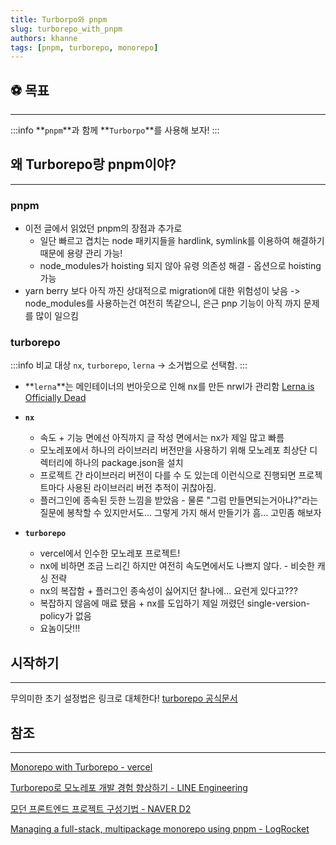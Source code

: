 ```yaml
---
title: Turborpo와 pnpm
slug: turborepo_with_pnpm
authors: khanne
tags: [pnpm, turborepo, monorepo]
---
```


## ⚽️ 목표

---

:::info **`pnpm`**과 함께 **`Turborpo`**를 사용해 보자!
:::

<!--truncate-->

## 왜 Turborepo랑 pnpm이야?

---

### pnpm

- 이전 글에서 읽었던 pnpm의 장점과 추가로
  - 일단 빠르고 겹치는 node 패키지들을 hardlink, symlink를 이용하여 해결하기 때문에 용량 관리 가능!
  - node_modules가 hoisting 되지 않아 유령 의존성 해결 - 옵션으로 hoisting 가능
- yarn berry 보다 아직 까진 상대적으로 migration에 대한 위험성이 낮음 -> node_modules를 사용하는건 여전히 똑같으니, 은근 pnp 기능이 아직 까지 문제를 많이 일으킴

### turborepo

:::info 비교 대상 `nx`, `turborepo`, `lerna` -> 소거법으로 선택함.
:::

- **`lerna`**는 메인테이너의 번아웃으로 인해 nx를 만든 nrwl가 관리함 [Lerna is Officially Dead](https://betterprogramming.pub/lerna-is-officially-dead-long-live-monorepos-9853c80a7b0e)

- **`nx`**

  - 속도 + 기능 면에선 아직까지 글 작성 면에서는 nx가 제일 많고 빠름
  - 모노레포에서 하나의 라이브러리 버전만을 사용하기 위해 모노레포 최상단 디렉터리에 하나의 package.json을 설치
  - 프로젝트 간 라이브러리 버전이 다를 수 도 있는데 이런식으로 진행되면 프로젝트마다 사용된 라이브러리 버전 추적이 귀찮아짐.
  - 플러그인에 종속된 듯한 느낌을 받았음 - 물론 "그럼 만들면되는거아냐?"라는 질문에 봉착할 수 있지만서도... 그렇게 가지 해서 만들기가 흠... 고민좀 해보자

- **`turborepo`**

  - vercel에서 인수한 모노레포 프로젝트!
  - nx에 비하면 조금 느리긴 하지만 여전히 속도면에서도 나쁘지 않다. - 비슷한 캐싱 전략
  - nx의 복잡함 + 플러그인 종속성이 싫어지던 찰나에... 요런게 있다고???
  - 복잡하지 않음에 매료 됐음 + nx를 도입하기 제일 꺼렸던 single-version-policy가 없음
  - 요놈이닷!!!

## 시작하기

---

무의미한 초기 설정법은 링크로 대체한다!
[turborepo 공식문서](https://turborepo.org)

## 참조

---

[Monorepo with Turborepo - vercel](https://vercel.com/templates/next.js/monorepo)

[Turborepo로 모노레포 개발 경험 향상하기 - LINE Engineering](https://engineering.linecorp.com/ko/blog/monorepo-with-turborepo)

[모던 프론트엔드 프로젝트 구성기법 - NAVER D2](https://d2.naver.com/helloworld/7553804)

[Managing a full-stack, multipackage monorepo using pnpm - LogRocket](https://blog.logrocket.com/managing-full-stack-monorepo-pnpm/)
